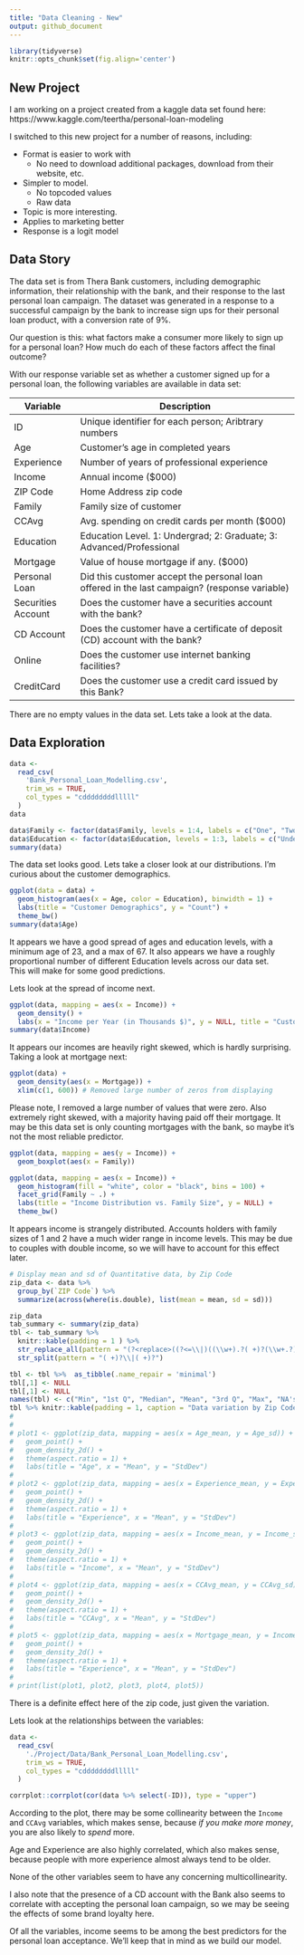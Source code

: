 ```yaml
---
title: "Data Cleaning - New"
output: github_document
---
```


```r
library(tidyverse)
knitr::opts_chunk$set(fig.align='center')
```

## New Project

I am working on a project created from a kaggle data set found here: https://www.kaggle.com/teertha/personal-loan-modeling

I switched to this new project for a number of reasons, including:

* Format is easier to work with
  * No need to download additional packages, download from their website, etc.
* Simpler to model.
  * No topcoded values
  * Raw data
* Topic is more interesting.
* Applies to marketing better
* Response is a logit model

## Data Story

The data set is from Thera Bank customers, including 
demographic information, 
their relationship with the bank, and 
their response to the last personal loan campaign. 
The dataset was generated in a response to a successful campaign by the bank
to increase sign ups for their personal loan product, with a conversion rate of 9%.

Our question is this: what factors make a consumer more likely to sign up for a personal loan?
How much do each of these factors affect the final outcome?

With our response variable set as whether a customer signed up for a personal loan,
the following variables are available in data set:

Variable          | Description
------------------|------------------------------------------------------------
ID                | Unique identifier for each person; Aribtrary numbers
Age               | Customer's age in completed years
Experience        | Number of years of professional experience
Income            | Annual income ($000)
ZIP Code          | Home Address zip code
Family            | Family size of customer
CCAvg             | Avg. spending on credit cards per month ($000)
Education         | Education Level. 1: Undergrad; 2: Graduate; 3: Advanced/Professional
Mortgage          | Value of house mortgage if any. ($000)
Personal Loan     | Did this customer accept the personal loan offered in the last campaign? (response variable)
Securities Account| Does the customer have a securities account with the bank?
CD Account        | Does the customer have a certificate of deposit (CD) account with the bank?
Online            | Does the customer use internet banking facilities?
CreditCard        | Does the customer use a credit card issued by this Bank?

There are no empty values in the data set.  Lets take a look at the data.

## Data Exploration

```r
data <-
  read_csv(
    'Bank_Personal_Loan_Modelling.csv',
    trim_ws = TRUE,
    col_types = "cddddddddlllll"
  )     
data

data$Family <- factor(data$Family, levels = 1:4, labels = c("One", "Two", "Three", "Four"))
data$Education <- factor(data$Education, levels = 1:3, labels = c("Undergraduate", "Graduate", "Advanced/Professional"))
summary(data)
```

The data set looks good.  Lets take a closer look at our distributions. 
I'm curious about the customer demographics.

```r
ggplot(data = data) +
  geom_histogram(aes(x = Age, color = Education), binwidth = 1) + 
  labs(title = "Customer Demographics", y = "Count") +
  theme_bw()
summary(data$Age)
```

It appears we have a good spread of ages and education levels, 
with a minimum age of 23, 
and a max of 67. 
It also appears we have a roughly proportional number of different Education levels 
across our data set.  
This will make for some good predictions.

Lets look at the spread of income next.

```r
ggplot(data, mapping = aes(x = Income)) +
  geom_density() +
  labs(x = "Income per Year (in Thousands $)", y = NULL, title = "Customer Income")
summary(data$Income)
```
It appears our incomes are heavily right skewed, which is hardly surprising. 
Taking a look at mortgage next:

```r
ggplot(data) +
  geom_density(aes(x = Mortgage)) +
  xlim(c(1, 600)) # Removed large number of zeros from displaying
```
Please note, I removed a large number of values that were zero. 
Also extremely right skewed, with a majority having paid off their mortgage. 
It may be this data set is only counting mortgages with the bank, 
so maybe it's not the most reliable predictor.

```r
ggplot(data, mapping = aes(y = Income)) +
  geom_boxplot(aes(x = Family))

ggplot(data, mapping = aes(x = Income)) +
  geom_histogram(fill = "white", color = "black", bins = 100) +
  facet_grid(Family ~ .) +
  labs(title = "Income Distribution vs. Family Size", y = NULL) +
  theme_bw()
```

It appears income is strangely distributed. Accounts holders with family sizes of
1 and 2 have a much wider range in income levels. 
This may be due to couples with double income, so we will have to account for this effect later.

```r
# Display mean and sd of Quantitative data, by Zip Code
zip_data <- data %>%
  group_by(`ZIP Code`) %>%
  summarize(across(where(is.double), list(mean = mean, sd = sd)))

zip_data
tab_summary <- summary(zip_data)
tbl <- tab_summary %>% 
  knitr::kable(padding = 1 ) %>%
  str_replace_all(pattern = "(?<replace>((?<=\\|)((\\w+).?( +)?(\\w+.?)?( +)?:( +)?)))", replacement = " ") %>% 
  str_split(pattern = "( +)?\\|( +)?")

tbl <- tbl %>%  as_tibble(.name_repair = 'minimal')
tbl[,1] <- NULL
tbl[,1] <- NULL
names(tbl) <- c("Min", "1st Q", "Median", "Mean", "3rd Q", "Max", "NA's")
tbl %>% knitr::kable(padding = 1, caption = "Data variation by Zip Code")
# 
# 
# plot1 <- ggplot(zip_data, mapping = aes(x = Age_mean, y = Age_sd)) +
#   geom_point() +
#   geom_density_2d() +
#   theme(aspect.ratio = 1) +
#   labs(title = "Age", x = "Mean", y = "StdDev")
# 
# plot2 <- ggplot(zip_data, mapping = aes(x = Experience_mean, y = Experience_sd)) +
#   geom_point() +
#   geom_density_2d() +
#   theme(aspect.ratio = 1) +
#   labs(title = "Experience", x = "Mean", y = "StdDev")
# 
# plot3 <- ggplot(zip_data, mapping = aes(x = Income_mean, y = Income_sd)) +
#   geom_point() +
#   geom_density_2d() +
#   theme(aspect.ratio = 1) +
#   labs(title = "Income", x = "Mean", y = "StdDev")
# 
# plot4 <- ggplot(zip_data, mapping = aes(x = CCAvg_mean, y = CCAvg_sd)) +
#   geom_point() +
#   geom_density_2d() +
#   theme(aspect.ratio = 1) +
#   labs(title = "CCAvg", x = "Mean", y = "StdDev")
# 
# plot5 <- ggplot(zip_data, mapping = aes(x = Mortgage_mean, y = Income_sd)) +
#   geom_point() +
#   geom_density_2d() +
#   theme(aspect.ratio = 1) +
#   labs(title = "Experience", x = "Mean", y = "StdDev")
# 
# print(list(plot1, plot2, plot3, plot4, plot5))
```
There is a definite effect here of the zip code, just given the variation.


Lets look at the relationships between the variables:

```r
data <-
  read_csv(
    './Project/Data/Bank_Personal_Loan_Modelling.csv',
    trim_ws = TRUE,
    col_types = "cddddddddlllll"
  ) 

corrplot::corrplot(cor(data %>% select(-ID)), type = "upper")
```
According to the plot, 
there may be some collinearity between the `Income` and `CCAvg` variables,
which makes sense, 
because *if you make more money*, you are also likely to *spend* more.

Age and Experience are also highly correlated, which also makes sense, 
because people with more experience almost always tend to be older.

None of the other variables seem to have any concerning multicollinearity.

I also note that the presence of a CD account with the Bank also seems to 
correlate with accepting the personal loan campaign, 
so we may be seeing the effects of some brand loyalty here.

Of all the variables, income seems to be among the best predictors 
for the personal loan acceptance. We'll keep that in mind as we build our model.
